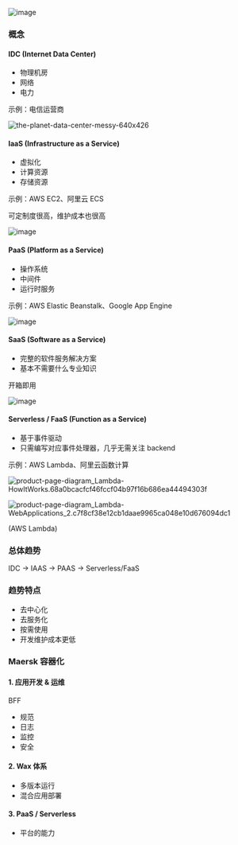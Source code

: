 ![image](http://git.caimi-inc.com/trinity/discussions/uploads/0169bacba2bb127157cac76af90c0906/image.png)

### 概念

#### IDC (Internet Data Center)

- 物理机房
- 网络
- 电力

示例：电信运营商

![the-planet-data-center-messy-640x426](http://git.caimi-inc.com/trinity/discussions/uploads/589251bd6139724a185a961d500faa3c/the-planet-data-center-messy-640x426.jpg)


#### IaaS (Infrastructure as a Service)

- 虚拟化
- 计算资源
- 存储资源

示例：AWS EC2、阿里云 ECS

可定制度很高，维护成本也很高

![image](http://git.caimi-inc.com/trinity/discussions/uploads/bd02279a4a00c0499499a84803025962/image.png)

#### PaaS (Platform as a Service)

- 操作系统
- 中间件
- 运行时服务

示例：AWS Elastic Beanstalk、Google App Engine

![image](http://git.caimi-inc.com/trinity/discussions/uploads/e1ad095d831fe6ebba67a39291609958/image.png)

#### SaaS (Software as a Service)

- 完整的软件服务解决方案
- 基本不需要什么专业知识

开箱即用

![image](http://git.caimi-inc.com/trinity/discussions/uploads/f97b642c526a5eabf2402325cbb0bfab/image.png)


#### Serverless / FaaS (Function as a Service)

- 基于事件驱动
- 只需编写对应事件处理器，几乎无需关注 backend

示例：AWS Lambda、阿里云函数计算

![product-page-diagram_Lambda-HowItWorks.68a0bcacfcf46fccf04b97f16b686ea44494303f](http://git.caimi-inc.com/trinity/discussions/uploads/4c297cd63c2eb708c807df27a7bd566e/product-page-diagram_Lambda-HowItWorks.68a0bcacfcf46fccf04b97f16b686ea44494303f.png)

![product-page-diagram_Lambda-WebApplications_2.c7f8cf38e12cb1daae9965ca048e10d676094dc1](http://git.caimi-inc.com/trinity/discussions/uploads/9355db71df4e1c9d437f4b92e145d303/product-page-diagram_Lambda-WebApplications_2.c7f8cf38e12cb1daae9965ca048e10d676094dc1.png)

(AWS Lambda)

### 总体趋势

IDC -> IAAS -> PAAS -> Serverless/FaaS

### 趋势特点

- 去中心化
- 去服务化
- 按需使用
- 开发维护成本更低

### Maersk 容器化

#### 1. 应用开发 & 运维

BFF

- 规范
- 日志
- 监控
- 安全

#### 2. Wax 体系

- 多版本运行
- 混合应用部署

#### 3. PaaS / Serverless

- 平台的能力

